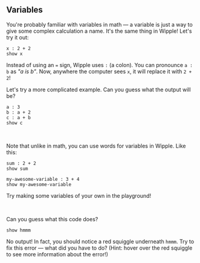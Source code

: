 ## Variables

You're probably familiar with variables in math — a variable is just a way to give some complex calculation a name. It's the same thing in Wipple! Let's try it out:

```wipple
x : 2 + 2
show x
```

Instead of using an `=` sign, Wipple uses `:` (a colon). You can pronounce `a : b` as _"a is b"_. Now, anywhere the computer sees `x`, it will replace it with `2 + 2`!

Let's try a more complicated example. Can you guess what the output will be?

```wipple
a : 3
b : a + 2
c : a + b
show c
```

<br />

Note that unlike in math, you can use words for variables in Wipple. Like this:

```wipple
sum : 2 + 2
show sum

my-awesome-variable : 3 + 4
show my-awesome-variable
```

Try making some variables of your own in the playground!

<br />

Can you guess what this code does?

```wipple
show hmmm
```

No output! In fact, you should notice a red squiggle underneath `hmmm`. Try to fix this error — what did you have to do? (Hint: hover over the red squiggle to see more information about the error!)
